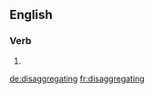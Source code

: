 ==English==

===Verb===
{{head|en}}

# {{present participle of|disaggregate|lang=en}}

[[de:disaggregating]]
[[fr:disaggregating]]